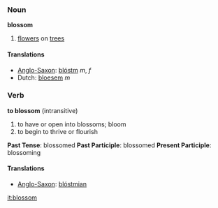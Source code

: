 ===Noun===
'''blossom'''

# [[flower]]s on [[tree]]s

====Translations====
*[[Anglo-Saxon]]: [[blóstm]] ''m'', ''f''
*Dutch: [[bloesem]] ''m''

===Verb===
'''to blossom''' (intransitive)

# to have or open into blossoms; bloom
#to begin to thrive or flourish

'''Past Tense''': blossomed
'''Past Participle''': blossomed
'''Present Participle''': blossoming

====Translations====
*[[Anglo-Saxon]]: [[blóstmian]]

[[it:blossom]]